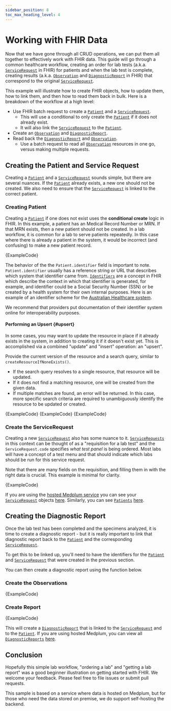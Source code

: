 ```yaml
---
sidebar_position: 8
toc_max_heading_level: 4
---
```



# Working with FHIR Data

Now that we have gone through all CRUD operations, we can put them all together to effectively work with FHIR data. This guide will go through a common healthcare workflow, creating an order for lab tests (a.k.a. [`ServiceRequest`](/docs/api/fhir/resources/servicerequest) in FHIR) for patients and when the lab test is complete, creating results (a.k.a. [`Observation`](/docs/api/fhir/resources/observation) and [`DiagnosticReport`](/docs/api/fhir/resources/diagnosticreport) in FHIR) that correspond to the original [`ServiceRequest`](/docs/api/fhir/resources/servicerequest).

This example will illustrate how to create FHIR objects, how to update them, how to link them, and then how to read them back in bulk. Here is a breakdown of the workflow at a high level:

- Use FHIR batch request to create a [`Patient`](/docs/api/fhir/resources/patient) and a [`ServiceRequest`](/docs/api/fhir/resources/servicerequest).
  - This will use a conditional to only create the [`Patient`](/docs/api/fhir/resources/patient) if it does not already exist.
  - It will also link the [`ServiceRequest`](/docs/api/fhir/resources/servicerequest) to the [`Patient`](/docs/api/fhir/resources/patient).
- Create an [`Observation`](/docs/api/fhir/resources/observation) and [`DiagnosticReport`](/docs/api/fhir/resources/diagnosticreport).
- Read back the [`DiagnosticReport`](/docs/api/fhir/resources/diagnosticreport) and [`Observation`](/docs/api/fhir/resources/observation).
  - Use a batch request to read all [`Observation`](/docs/api/fhir/resources/observation) resources in one go, versus making multiple requests.

## Creating the Patient and Service Request

Creating a [`Patient`](../api/fhir/resources/patient) and a [`ServiceRequest`](../api/fhir/resources/servicerequest) sounds simple, but there are several nuances. If the [`Patient`](../api/fhir/resources/patient) already exists, a new one should not be created. We also need to ensure that the [`ServiceRequest`](../api/fhir/resources/servicerequest) is linked to the correct patient.

### Creating Patient

Creating a [`Patient`](/docs/api/fhir/resources/patient) if one does not exist uses the **conditional create** logic in FHIR. In this example, a patient has an Medical Record Number or MRN. If that MRN exists, then a new patient should not be created. In a lab workflow, it is common for a lab to serve patients repeatedly. In this case where there is already a patient in the system, it would be incorrect (and confusing) to make a new patient record.

<MedplumCodeBlock language="ts" selectBlocks="patient-imports, create-patient" showLineNumbers>
  {ExampleCode}
</MedplumCodeBlock>

The behavior of the the `Patient.identifier` field is important to note. `Patient.identifier` usually has a reference string or URL that describes which system that identifier came from. [`Identifiers`](/docs/fhir-basics#naming-data-identifiers) are a concept in FHIR which describe the context in which that identifier is generated, for example, and identifier could be a Social Security Number (SSN) or be created by a health system for their own internal purposes. Here is an example of an identifier scheme for the [Australian Healthcare system](https://namespaces.digitalhealth.gov.au/id/hi/ihi/1.0/).

We recommend that providers put documentation of their identifier system online for interoperability purposes.

#### Performing an Upsert {#upsert}

In some cases, you may want to update the resource in place if it already exists in the system, in addition to creating
it if it doesn't exist yet. This is accomplished via a combined "update" and "insert" operation: an "upsert".

Provide the current version of the resource and a search query, similar to `createResourceIfNoneExists()`.

- If the search query resolves to a single resource, that resource will be updated.
- If it does not find a matching resource, one will be created from the given data.
- If multiple matches are found, an error will be returned. In this case, more
  specific search criteria are required to unambiguously identify the resource to be updated or created.

<Tabs groupId="language">
  <TabItem value="ts" label="Typescript">
    <MedplumCodeBlock language="ts" selectBlocks="upsertTs">
      {ExampleCode}
    </MedplumCodeBlock>
  </TabItem>
  <TabItem value="cli" label="CLI">
    <MedplumCodeBlock language="ts" selectBlocks="upsertCli">
      {ExampleCode}
    </MedplumCodeBlock>
  </TabItem>
  <TabItem value="curl" label="cURL">
    <MedplumCodeBlock language="ts" selectBlocks="upsertCurl">
      {ExampleCode}
    </MedplumCodeBlock>
  </TabItem>
</Tabs>

### Create the ServiceRequest

Creating a new [`ServiceRequest`](/docs/api/fhir/resources/servicerequest) also has some nuance to it. [`ServiceRequests`](/docs/api/fhir/resources/servicerequest) in this context can be thought of as a "requisition for a lab test" and the `ServiceRequest.code` specifies _what test panel_ is being ordered. Most labs will have a concept of a test menu and that should indicate which labs should be run for this service request.

Note that there are many fields on the requisition, and filling them in with the right data is crucial. This example is minimal for clarity.

<MedplumCodeBlock language="ts" selectBlocks="service-request-imports, create-service-request" showLineNumbers>
  {ExampleCode}
</MedplumCodeBlock>

If you are using the [hosted Medplum service](https://app.medplum.com) you can see your [`ServiceRequest`](/docs/api/fhir/resources/servicerequest) objects [here](https://app.medplum.com/ServiceRequest). Similarly, you can see [`Patients`](/docs/api/fhir/resources/patient) [here](https://app.medplum.com/Patient).

## Creating the Diagnostic Report

Once the lab test has been completed and the specimens analyzed, it is time to create a diagnostic report - but it is really important to link that diagnostic report back to the [`Patient`](/docs/api/fhir/resources/patient) and the corresponding [`ServiceRequest`](/docs/api/fhir/resources/servicerequest).

To get this to be linked up, you'll need to have the identifiers for the [`Patient`](/docs/api/fhir/resources/patient) and [`ServiceRequest`](/docs/api/fhir/resources/servicerequest) that were created in the previous section.

You can then create a diagnostic report using the function below.

### Create the Observations

<MedplumCodeBlock language="ts" selectBlocks="observation-imports, create-observations" showLineNumbers>
  {ExampleCode}
</MedplumCodeBlock>

### Create Report

<MedplumCodeBlock language="ts" selectBlocks="report-imports, create-report" showLineNumbers>
  {ExampleCode}
</MedplumCodeBlock>

This will create a [`DiagnosticReport`](/docs/api/fhir/resources/diagnosticreport) that is linked to the [`ServiceRequest`](/docs/api/fhir/resources/servicerequest) and to the [`Patient`](/docs/api/fhir/resources/patient). If you are using hosted Medplum, you can view all [`DiagnosticReports`](/docs/api/fhir/resources/diagnosticreport) [here](https://app.medplum.com/DiagnosticReport).

## Conclusion

Hopefully this simple lab workflow, "ordering a lab" and "getting a lab report" was a good beginner illustration on getting started with FHIR. We welcome your feedback. Please feel free to file issues or submit pull requests.

This sample is based on a service where data is hosted on Medplum, but for those who need the data stored on premise, we do support self-hosting the backend.
